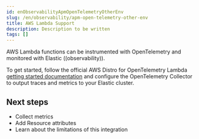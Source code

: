 ```yaml
---
id: enObservabilityApmOpenTelemetryOtherEnv
slug: /en/observability/apm-open-telemetry-other-env
title: AWS Lambda Support
description: Description to be written
tags: []
---
```


<div id="apm-open-telemetry-other-env"></div>

<div id="apm-open-telemetry-aws-lambda"></div>

AWS Lambda functions can be instrumented with OpenTelemetry and monitored with Elastic ((observability)).

To get started, follow the official AWS Distro for OpenTelemetry Lambda [getting started documentation](https://aws-otel.github.io/docs/getting-started/lambda) and configure the OpenTelemetry Collector to output traces and metrics to your Elastic cluster.

<div id="apm-open-telemetry-lambda-next"></div>

## Next steps

* <DocLink id="enObservabilityApmOpenTelemetryCollectMetrics">Collect metrics</DocLink>
* Add <DocLink id="enObservabilityApmOpenTelemetryResourceAttributes">Resource attributes</DocLink>
* Learn about the <DocLink id="enObservabilityApmOpenTelemetryKnownLimitations">limitations of this integration</DocLink>

